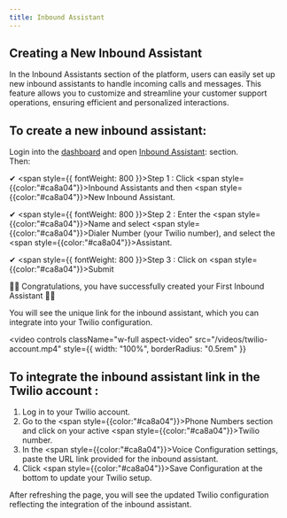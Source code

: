 ```yaml
---
title: Inbound Assistant
---
```


## Creating a New Inbound Assistant

In the Inbound Assistants section of the platform, users can easily set up new inbound assistants to handle incoming calls and messages. This feature allows you to customize and streamline your customer support operations, ensuring efficient and personalized interactions.

## To create a new inbound assistant:

Login into the [dashboard](https://app.qcall.ai/) and open [Inbound Assistant](https://app.qcall.ai/admin/inbound-assistant): section.<br/>
Then:

✔ <span style={{ fontWeight: 800 }}>Step 1 :</span> Click <span style={{color:"#ca8a04"}}>Inbound Assistants</span> and then <span style={{color:"#ca8a04"}}>New Inbound Assistant</span>.

✔ <span style={{ fontWeight: 800 }}>Step 2 :</span> Enter the <span style={{color:"#ca8a04"}}>Name</span> and select <span style={{color:"#ca8a04"}}>Dialer Number</span> (your Twilio number), and select the <span style={{color:"#ca8a04"}}>Assistant</span>.

✔ <span style={{ fontWeight: 800 }}>Step 3 :</span> Click on <span style={{color:"#ca8a04"}}>Submit</span>

👏👏 Congratulations, you have successfully created your First Inbound Assistant 🎉🎉

You will see the unique link for the inbound assistant, which you can integrate into your Twilio configuration.

<video
  controls
  className="w-full aspect-video"
  src="/videos/twilio-account.mp4"
  style={{ width: "100%", borderRadius: "0.5rem" }}
></video>

## To integrate the inbound assistant link in the Twilio account :

1. Log in to your Twilio account.
2. Go to the <span style={{color:"#ca8a04"}}>Phone Numbers</span> section and click on your active <span style={{color:"#ca8a04"}}>Twilio number</span>.
3. In the <span style={{color:"#ca8a04"}}>Voice Configuration</span> settings, paste the URL link provided for the inbound assistant.
4. Click <span style={{color:"#ca8a04"}}>Save Configuration</span> at the bottom to update your Twilio setup.

After refreshing the page, you will see the updated Twilio configuration reflecting the integration of the inbound assistant.
